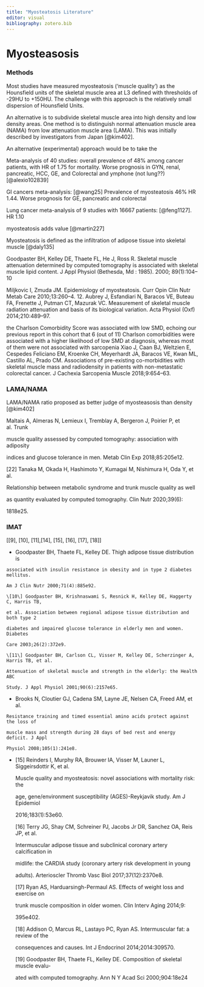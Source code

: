```yaml
---
title: "Myosteatosis Literature"
editor: visual
bibliography: zotero.bib
---
```


# Myosteasosis

### Methods

Most studies have measured myosteatosis ('muscle quality') as the Hounsfield units of the skeletal muscle area at L3 defined with thresholds of -29HU to +150HU. The challenge with this approach is the relatively small dispersion of Hounsfield Units.

An alternative is to subdivide skeletal muscle area into high density and low density areas. One method is to distinguish normal attenuation muscle area (NAMA) from low attenuation muscle area (LAMA). This was initially described by investigators from Japan [@kim402].

An alternative (experimental) approach would be to take the

Meta-analysis of 40 studies: overall prevalence of 48% among cancer patients, with HR of 1.75 for mortality. Worse prognosis in GYN, renal, pancreatic, HCC, GE, and Colorectal and ymphone (not lung??)[@alexio102839]

GI cancers meta-analysis: [@wang25] Prevalence of myosteatosis 46% HR 1.44. Worse prognosis for GE, pancreatic and colorectal

Lung cancer meta-analysis of 9 studies with 16667 patients: [@feng1127]. HR 1.10

myosteatosis adds value [@martin227]

Myosteatosis is defined as the infiltration of adipose tissue into skeletal muscle [@daly135]

Goodpaster BH, Kelley DE, Thaete FL, He J, Ross R. Skeletal muscle attenuation determined by computed tomography is associated with skeletal muscle lipid content. J Appl Physiol (Bethesda, Md : 1985). 2000; 89(1):104--10

Miljkovic I, Zmuda JM. Epidemiology of myosteatosis. Curr Opin Clin Nutr Metab Care 2010;13:260--4. 12. Aubrey J, Esfandiari N, Baracos VE, Buteau FA, Frenette J, Putman CT, Mazurak VC. Measurement of skeletal muscle radiation attenuation and basis of its biological variation. Acta Physiol (Oxf) 2014;210:489--97.

the Charlson Comorbidity Score was associated with low SMD, echoing our previous report in this cohort that 6 (out of 11) Charlson comorbidities were associated with a higher likelihood of low SMD at diagnosis, whereas most of them were not associated with sarcopenia Xiao J, Caan BJ, Weltzien E, Cespedes Feliciano EM, Kroenke CH, Meyerhardt JA, Baracos VE, Kwan ML, Castillo AL, Prado CM. Associations of pre-existing co-morbidities with skeletal muscle mass and radiodensity in patients with non-metastatic colorectal cancer. J Cachexia Sarcopenia Muscle 2018;9:654--63.

### LAMA/NAMA

LAMA/NAMA ratio proposed as better judge of myosteasosis than density [@kim402]

Maltais A, Almeras N, Lemieux I, Tremblay A, Bergeron J, Poirier P, et al. Trunk

muscle quality assessed by computed tomography: association with adiposity

indices and glucose tolerance in men. Metab Clin Exp 2018;85:205e12.

\[22\] Tanaka M, Okada H, Hashimoto Y, Kumagai M, Nishimura H, Oda Y, et al.

Relationship between metabolic syndrome and trunk muscle quality as well

as quantity evaluated by computed tomography. Clin Nutr 2020;39(6):

1818e25.

### IMAT

\[\[9\], \[10\], \[11\],\[14\], \[15\], \[16\], \[17\], \[18\]\]

-   Goodpaster BH, Thaete FL, Kelley DE. Thigh adipose tissue distribution is

```         
associated with insulin resistance in obesity and in type 2 diabetes mellitus.

Am J Clin Nutr 2000;71(4):885e92.

\[10\] Goodpaster BH, Krishnaswami S, Resnick H, Kelley DE, Haggerty C, Harris TB,

et al. Association between regional adipose tissue distribution and both type 2

diabetes and impaired glucose tolerance in elderly men and women. Diabetes

Care 2003;26(2):372e9.

\[11\] Goodpaster BH, Carlson CL, Visser M, Kelley DE, Scherzinger A, Harris TB, et al.

Attenuation of skeletal muscle and strength in the elderly: the Health ABC

Study. J Appl Physiol 2001;90(6):2157e65.
```

-   Brooks N, Cloutier GJ, Cadena SM, Layne JE, Nelsen CA, Freed AM, et al.

```         
Resistance training and timed essential amino acids protect against the loss of

muscle mass and strength during 28 days of bed rest and energy deficit. J Appl

Physiol 2008;105(1):241e8.
```

-   \[15\] Reinders I, Murphy RA, Brouwer IA, Visser M, Launer L, Siggeirsdottir K, et al.

    Muscle quality and myosteatosis: novel associations with mortality risk: the

    age, gene/environment susceptibility (AGES)-Reykjavik study. Am J Epidemiol

    2016;183(1):53e60.

    \[16\] Terry JG, Shay CM, Schreiner PJ, Jacobs Jr DR, Sanchez OA, Reis JP, et al.

    Intermuscular adipose tissue and subclinical coronary artery calcification in

    midlife: the CARDIA study (coronary artery risk development in young

    adults). Arterioscler Thromb Vasc Biol 2017;37(12):2370e8.

    \[17\] Ryan AS, Harduarsingh-Permaul AS. Effects of weight loss and exercise on

    trunk muscle composition in older women. Clin Interv Aging 2014;9:

    395e402.

    \[18\] Addison O, Marcus RL, Lastayo PC, Ryan AS. Intermuscular fat: a review of the

    consequences and causes. Int J Endocrinol 2014;2014:309570.

    \[19\] Goodpaster BH, Thaete FL, Kelley DE. Composition of skeletal muscle evalu-

    ated with computed tomography. Ann N Y Acad Sci 2000;904:18e24
